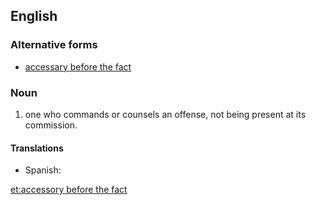 ==English==

===Alternative forms===
* [[accessary before the fact]] 

===Noun===
{{en-noun|sg=[[accessory]] [[before]] [[the]] [[fact]]|accessories before the fact}}

# {{legal}} one who commands or counsels an offense, not being present at its commission.

====Translations====
{{trans-top|one who commands or counsels an offense}}
* Spanish: {{t|es|cómplice instigador|m}}
{{trans-mid}}
{{trans-bottom}}

[[et:accessory before the fact]]